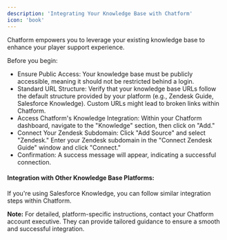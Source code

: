 ```yaml
---
description: 'Integrating Your Knowledge Base with Chatform'
icon: 'book'
---
```


Chatform empowers you to leverage your existing knowledge base to enhance your player support experience.

Before you begin:

- Ensure Public Access: Your knowledge base must be publicly accessible, meaning it should not be restricted behind a login.
- Standard URL Structure: Verify that your knowledge base URLs follow the default structure provided by your platform (e.g., Zendesk Guide, Salesforce Knowledge). Custom URLs might lead to broken links within Chatform.
- Access Chatform's Knowledge Integration: Within your Chatform dashboard, navigate to the "Knowledge" section, then click on "Add."
- Connect Your Zendesk Subdomain: Click "Add Source" and select "Zendesk." Enter your Zendesk subdomain in the "Connect Zendesk Guide" window and click "Connect."
- Confirmation: A success message will appear, indicating a successful connection.

#### Integration with Other Knowledge Base Platforms:

If you're using Salesforce Knowledge, you can follow similar integration steps within Chatform.

**Note:** For detailed, platform-specific instructions, contact your Chatform account executive. They can provide tailored guidance to ensure a smooth and successful integration.

